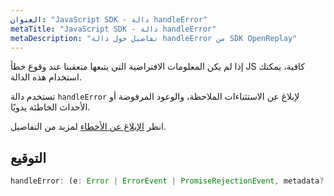 ```yaml
---
العنوان: "JavaScript SDK - دالة handleError"
metaTitle: "JavaScript SDK - دالة handleError"
metaDescription: "تفاصيل حول دالة handleError من SDK OpenReplay"
---
```


إذا لم يكن المعلومات الافتراضية التي يتبعها متعقبنا عند وقوع خطأ JS كافية، يمكنك استخدام هذه الدالة.

تستخدم دالة `handleError` لإبلاغ عن الاستثناءات الملاحظة، والوعود المرفوضة أو الأحداث الخاطئة يدويًا.

انظر [الإبلاغ عن الأخطاء](/installation/error-reporting#manuallyloggingexceptions) لمزيد من التفاصيل.

## التوقيع

```js 
handleError: (e: Error | ErrorEvent | PromiseRejectionEvent, metadata?: Record<string, any>) => void
```

